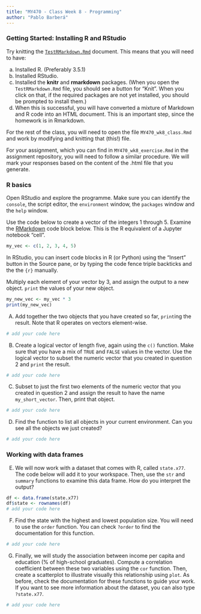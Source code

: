 ```yaml
---
title: "MY470 - Class Week 8 - Programming"
author: "Pablo Barberá"
---
```


### Getting Started: Installing R and RStudio

Try knitting the [`TestRMarkdown.Rmd`](TestRMarkdown.Rmd) document.  This means that you will need to have:

a) Installed R.  (Preferably 3.5.1)
b) Installed RStudio.
c) Installed the **knitr** and **rmarkdown** packages.  (When you open the `TestRMarkdown.Rmd` file, you should see a button for "Knit".  When you click on that, if the required packages are not yet installed, you should be prompted to install them.)
d) When this is successful, you will have converted a mixture of Markdown and R code into an HTML document.  This is an important step, since the homework is in Rmarkdown.

For the rest of the class, you will need to open the file `MY470_wk8_class.Rmd` and work by modifying and knitting that (this!) file. 

For your assignment, which you can find in `MY470_wk8_exercise.Rmd` in the assignment repository, you will need to follow a similar procedure. We will mark your responses based on the content of the .html file that you generate.

### R basics

Open RStudio and explore the programme. Make sure you can identify the `console`, the script editor, the `environment` window, the `packages` window and the `help` window.
  
Use the code below to create a vector of the integers 1 through 5.  Examine the [RMarkdown](https://www.rstudio.com/wp-content/uploads/2015/03/rmarkdown-reference.pdf) code block below.  This is the R equivalent of a Jupyter notebook "cell".

```r
my_vec <- c(1, 2, 3, 4, 5)
```

In RStudio, you can insert code blocks in R (or Python) using the "Insert" button in the Source pane, or by typing the code fence triple backticks and the the `{r}` manually.

Multiply each element of your vector by 3, and assign the output to a new object. `print` the values of your new object.

```r
my_new_vec <- my_vec * 3
print(my_new_vec)
```

(A) Add together the two objects that you have created so far, `print`ing the result. Note that R operates on vectors element-wise.

```r
# add your code here
```

(B) Create a logical vector of length five, again using the `c()` function. Make sure that you have a mix of `TRUE` and `FALSE` values in the vector. Use the logical vector to subset the numeric vector that you created in question 2 and `print` the result.

```r
# add your code here
```

(C) Subset to just the first two elements of the numeric vector that you created in question 2 and assign the result to have the name `my_short_vector`. Then, print that object.

```r
# add your code here
```

(D) Find the function to list all objects in your current environment. Can you see all the objects we just created?

```r
# add your code here
```

### Working with data frames

(E) We will now work with a dataset that comes with R, called `state.x77`. The code below will add it to your workspace. Then, use the `str` and `summary` functions to examine this data frame. How do you interpret the output?

```r
df <- data.frame(state.x77)
df$state <- rownames(df)
# add your code here
```

(F) Find the state with the highest and lowest population size. You will need to use the `order` function. You can check `?order` to find the documentation for this function.

```r
# add your code here
```

(G) Finally, we will study the association between income per capita and education (% of high-school graduates). Compute a correlation coefficient between these two variables using the `cor` function. Then, create a scatterplot to illustrate visually this relationship using `plot`. As before, check the documentation for these functions to guide your work. If you want to see more information about the dataset, you can also type `?state.x77`.

```r
# add your code here
```




